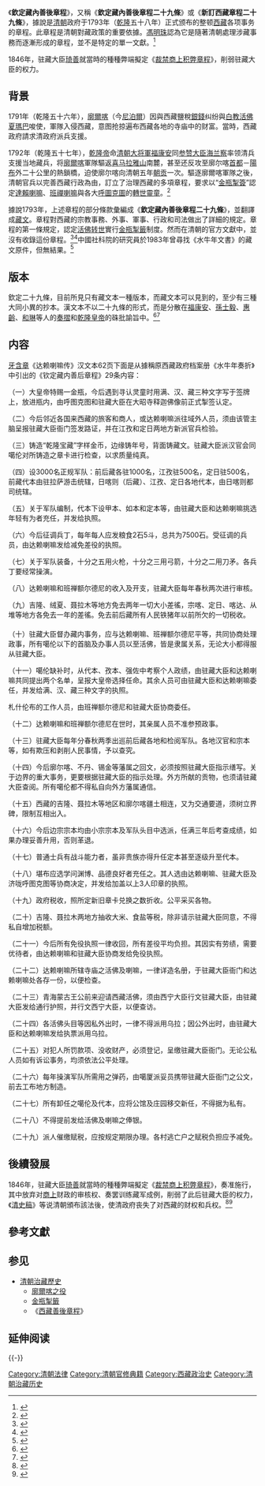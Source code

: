 {{多個問題|
{{Refimprove|time=2021-09-07}}
{{更新|time=2021-09-02}}
}}
{{西藏历史}}
《'''欽定藏內善後章程'''》，又稱《'''欽定藏內善後章程二十九條'''》或《'''新訂西藏章程二十九條'''》，據說是[[清朝|清朝]]政府于1793年（[[乾隆|乾隆]]五十八年）正式颁布的整顿[[西藏|西藏]]各项事务的章程。此章程是清朝對藏政策的重要依據。[[馮明珠|馮明珠]]認為它是隨著清朝處理涉藏事務而逐漸形成的章程，並不是特定的單一文獻。<ref>{{cite journal
| url = http://homepage.ntu.edu.tw/~history/public_html/09newsletter/13/newsletter13-06.pdf
| author = 王一樵
| title = 「第四屆國際漢學會議──檔案考掘與清史研究:新材料與新視野」分場會議紀要
| journal = 臺大歷史系學術通訊
| issue = No. 13
| date = 2012年10月
| page = 28
| access-date = 2020-11-20
| archive-date = 2021-02-23
| archive-url = https://web.archive.org/web/20210223172947/http://homepage.ntu.edu.tw/~history/public_html/09newsletter/13/newsletter13-06.pdf
| dead-url = no
}}</ref>

1846年，驻藏大臣[[琦善|琦善]]就當時的種種弊端擬定《[[裁禁商上积弊章程|裁禁商上积弊章程]]》，削弱驻藏大臣的权力。

==背景==
{{main|廓爾喀之役}}
1791年（乾隆五十六年），[[廓爾喀|廓爾喀]]（今[[尼泊爾|尼泊爾]]）因與西藏鹽稅[[銀錢|銀錢]]纠纷與[[白教|白教]][[活佛|活佛]][[夏瑪巴|夏瑪巴]]唆使，軍隊入侵西藏，意图抢掠遍布西藏各地的寺庙中的财富。當時，西藏政府請求清政府派兵支援。

1792年（乾隆五十七年），[[乾隆帝|乾隆帝]]命[[清朝|清朝]][[大将軍|大将軍]][[福康安|福康安]]同[[参赞大臣|参赞大臣]][[海兰察|海兰察]]率领清兵支援当地藏兵，将[[廓爾喀|廓爾喀]]軍隊驅返[[喜马拉雅山|喜马拉雅山]]南麓，甚至还反攻至廓尔喀[[首都|首都]]－[[加德滿都|陽布]]外二十公里的熱鎖橋，迫使廓尔喀向清朝五年[[朝贡|朝贡]]一次。驅逐廓爾喀軍隊之後，清朝官兵以完善西藏行政為由，訂立了治理西藏的多項章程，要求以“[[金瓶掣簽|金瓶掣簽]]”認定[[達賴喇嘛|達賴喇嘛]]、[[班禪喇嘛|班禪喇嘛]]與各大[[呼圖克圖|呼圖克圖]]的[[轉世|轉世]][[靈童|靈童]]。<ref name="公開聲明">{{Cite web |url=http://www.dalailamaworld.com/topic.php?t=692 |title=第十四世達賴喇嘛尊者關於轉世的公開聲明 2011/09/24 |accessdate=2011-09-29 |archive-date=2013-02-08 |archive-url=https://web.archive.org/web/20130208193755/http://www.dalailamaworld.com/topic.php?t=692 |dead-url=no }}</ref>

據說1793年，上述章程的部分條款彙編成《'''欽定藏內善後章程二十九條'''》，並翻譯成[[藏文|藏文]]。章程對西藏的宗教事務、外事、軍事、行政和司法做出了詳細的規定。章程的第一條規定，認定[[活佛|活佛]][[转世|转世]]實行[[金瓶掣籤|金瓶掣籤]]制度。然而在清朝的官方文獻中，並沒有收錄這份章程。<ref>{{cite news
| url=https://www.hkcnews.com/article/26413/西藏自古以來就不是中國的一部分-劉漢城-26413/挑戰中共西藏觀點的歷史巨著（下）——讀劉漢城教授的《西藏自古以來就不是中國的一部分
| title=挑戰中共西藏觀點的歷史巨著（下）——讀劉漢城教授的《西藏自古以來就不是中國的一部分》
| author=程翔
| newspaper=[[眾新聞|眾新聞]]
| accessdate=2020-11-20
| archive-date=2020-11-29
| archive-url=https://web.archive.org/web/20201129001952/https://www.hkcnews.com/article/26413/%E8%A5%BF%E8%97%8F%E8%87%AA%E5%8F%A4%E4%BB%A5%E4%BE%86%E5%B0%B1%E4%B8%8D%E6%98%AF%E4%B8%AD%E5%9C%8B%E7%9A%84%E4%B8%80%E9%83%A8%E5%88%86-%E5%8A%89%E6%BC%A2%E5%9F%8E-26413/%E6%8C%91%E6%88%B0%E4%B8%AD%E5%85%B1%E8%A5%BF%E8%97%8F%E8%A7%80%E9%BB%9E%E7%9A%84%E6%AD%B7%E5%8F%B2%E5%B7%A8%E8%91%97%EF%BC%88%E4%B8%8B%EF%BC%89%E2%80%94%E2%80%94%E8%AE%80%E5%8A%89%E6%BC%A2%E5%9F%8E%E6%95%99%E6%8E%88%E7%9A%84%E3%80%8A%E8%A5%BF%E8%97%8F%E8%87%AA%E5%8F%A4%E4%BB%A5%E4%BE%86%E5%B0%B1%E4%B8%8D%E6%98%AF%E4%B8%AD%E5%9C%8B%E7%9A%84%E4%B8%80%E9%83%A8%E5%88%86
| dead-url=no
}}</ref><ref name="劉漢城2019">{{cite book
| author=劉漢城
| title=《西藏自古以來就不是中國的一部份：用中國的官方權威文獻明證》
| url=https://books.google.com/books?id=oEi5DwAAQBAJ&pg=PA591
| date=17 October 2019
| publisher=雪域出版社
| isbn=978-986-96193-9-4
| pages=591
| access-date=2020-11-20
| archive-date=2021-03-03
| archive-url=https://web.archive.org/web/20210303121509/https://books.google.com/books?id=oEi5DwAAQBAJ&pg=PA591
| dead-url=no
}}</ref>中國社科院的研究員於1983年曾尋找《水牛年文書》的藏文原件，但無結果。<ref>{{cite journal
| url = http://www.tibet.cn/cn/cloud/xszqkk/xzyj/1993/3/201710/t20171025_4604186.html
| title = 藏文《水牛年文书》和《新订章程二十九条》探析
| journal = 西藏研究
| year = 1993年
| issue = 第三期
| via = 中国西藏网
| access-date = 2020-11-20
| archive-date = 2021-02-23
| archive-url = https://web.archive.org/web/20210223173016/http://www.tibet.cn/cn/cloud/xszqkk/xzyj/1993/3/201710/t20171025_4604186.html
| dead-url = no
}}</ref>

==版本==
欽定二十九條，目前所見只有藏文本一種版本，而藏文本可以見到的，至少有三種大同小異的抄本。漢文本不以二十九條的形式，而是分散在[[福康安|福康安]]、[[孫士毅|孫士毅]]、[[惠齡|惠齡]]、[[和琳|和琳]]等人的[[奏摺|奏摺]]和[[乾隆帝|乾隆皇帝]]的硃批諭旨中。<ref>{{cite web
|url=http://www.iqh.net.cn/info.asp?column_id=4208
|title=张云：钦定藏内善后章程二十九条的形成与版本问题
|website=中国人民大学清史研究所
|access-date=2020-11-20
|archive-date=2021-02-23
|archive-url=https://web.archive.org/web/20210223173018/http://www.iqh.net.cn/info.asp?column_id=4208
|dead-url=no
}}</ref><ref>{{Cite book
| author = Peter Schwieger
| title = The Dalai Lama and the Emperor of China: A Political History of the Tibetan Institution of Reincarnation
| url = https://books.google.com/books?id=dHoyBgAAQBAJ&pg=PA186
| publisher = Columbia University Press
| date = 2015年3月31日
| page = 186
| isbn = 9780231538602}}</ref>

==内容==

[[牙含章|牙含章]]《达赖喇嘛传》汉文本62页下面是从據稱原西藏政府档案册《水牛年奏折》中引出的《钦定藏内善后章程》29条内容：

（一）大皇帝特赐一金瓶，今后遇到寻认灵童时用满、汉、藏三种文字写于签牌上，放进瓶内，由呼图克图和驻藏大臣在大昭寺释迦佛像前正式掣签认定。

（二）今后邻近各国来西藏的旅客和商人，或达赖喇嘛派往域外人员，须由该管主脑呈报驻藏大臣衙门签发路证，并在江孜和定日两地方新派官兵检验。

（三）铸造“乾隆宝藏”字样金币，边缘铸年号，背面铸藏文。驻藏大臣派汉官会同噶伦对所铸造之章卡进行检查，以求质量纯真。

（四）设3000名正规军队：前后藏各驻1000名，江孜驻500名，定日驻500名，前藏代本由驻拉萨游击统辖，日喀则（后藏）、江孜、定日各地代本，由日喀则都司统辖。

（五）关于军队编制，代本下设甲本、如本和定本等，由驻藏大臣和达赖喇嘛挑选年轻有为者充任，并发给执照。

（六）今后征调兵丁，每年每人应发粮食2石5斗，总共为7500石。受征调的兵员，由达赖喇嘛发给减免差役的执照。

（七）关于军队装备，十分之五用火枪，十分之三用弓箭，十分之二用刀矛。各兵丁要经常操演。

（八）达赖喇嘛和班禅额尔德尼的收入及开支，驻藏大臣每年春秋两次进行审核。

（九）吉隆、绒夏、聂拉木等地方免去两年一切大小差徭，宗喀、定日、喀达、从堆等地方各免去一年的差徭。免去前后藏所有人民铁猪年以前所欠的一切税收。

（十）驻藏大臣督办藏内事务，应与达赖喇嘛、班禅额尔德尼平等，共同协商处理政事，所有噶伦以下的首脑及办事人员以至活佛，皆是隶属关系，无论大小都得服从驻藏大臣。

（十一）噶伦缺补时，从代本、孜本、强佐中考察个人政绩，由驻藏大臣和达赖喇嘛共同提出两个名单，呈报大皇帝选择任命。其余人员可由驻藏大臣和达赖喇嘛委任，并发给满、汉、藏三种文字的执照。

札什伦布的工作人员，由班禅额尔德尼和驻藏大臣协商委任。

（十二）达赖喇嘛和班禅额尔德尼在世时，其亲属人员不准参预政事。

（十三）驻藏大臣每年分春秋两季出巡前后藏各地和检阅军队。各地汉官和宗本等，如有欺压和剥削人民事情，予以查究。

（十四）今后廓尔喀、不丹、锡金等藩属之回文，必须按照驻藏大臣指示缮写。关于边界的重大事务，更要根据驻藏大臣的指示处理。外方所献的贡物，也须请驻藏大臣查阅。所有噶伦都不得私自向外方藩属通信。

（十五）西藏的吉隆、聂拉木等地区和廓尔喀疆土相连，又为交通要道，须树立界碑，限制互相出入。

（十六）今后边宗宗本均由小宗宗本及军队头目中选派，任满三年后考查成绩，如果办理妥善升用，否则革退。

（十七）普通士兵有战斗能力者，虽非贵族亦得升任定本甚至逐级升至代本。

（十八）堪布应选学问渊博、品德良好者充任之。其人选由达赖喇嘛、驻藏大臣及济咙呼图克图等协商决定，并发给加盖以上3人印章的执照。

（十九）政府税收，照所定新旧章卡兑换之数折收。公平采买各物。

（二十）吉隆、聂拉木两地方抽收大米、食盐等税，除非请示驻藏大臣同意，不得私自增加税额。

（二十一）今后所有免役执照一律收回，所有差役平均负担。其因实有劳绩，需要优待者，由达赖喇嘛和驻藏大臣协商发给免役执照。

（二十二）达赖喇嘛所辖寺庙之活佛及喇嘛，一律详造名册，于驻藏大臣衙门和达赖喇嘛处各存一份，以便检查。

（二十三）青海蒙古王公前来迎请西藏活佛，须由西宁大臣行文驻藏大臣，由驻藏大臣发给通行护照，并行文西宁大臣，以便查访。

（二十四）各活佛头目等因私外出时，一律不得派用乌拉；因公外出时，由驻藏大臣和达赖喇嘛发给执票派用乌拉。

（二十五）对犯人所罚款项、没收财产，必须登记，呈缴驻藏大臣衙门。无论公私人员如有诉讼事务，均须依法公平处理。

（二十六）每年操演军队所需用之弹药，由噶厦派妥员携带驻藏大臣衙门之公文，前去工布地方制造。

（二十七）所有卸任之噶伦及代本，应将公馆及庄园移交新任，不得据为私有。

（二十八）不得提前发给活佛及喇嘛之俸银。

（二十九）派人催缴赋税，应按规定期限办理。各村逃亡户之赋税负担应予减免。

==後續發展==
1846年，驻藏大臣[[琦善|琦善]]就當時的種種弊端擬定《[[裁禁商上积弊章程|裁禁商上积弊章程]]》，奏准施行，其中放弃对[[西藏摄政列表|商上]]财政的审核权、奏罢训练藏军成例，削弱了此后驻藏大臣的权力，《[[清史稿|清史稿]]》等说清朝頒布該法後，使清政府丧失了对西藏的财权和兵权。<ref>{{Cite journal
|url=http://bianjiang.cssn.cn/bjyj/bjyj_xnbj/201209/t20120928_1809774.shtml
|journal=《中国边疆史地研究》
|date=2009年3月
|title=驻藏大臣琦善改订西藏章程考
|author=周伟洲
|access-date=2018-07-10
|archive-url=https://web.archive.org/web/20180710194952/http://bianjiang.cssn.cn/bjyj/bjyj_xnbj/201209/t20120928_1809774.shtml
|archive-date=2018-07-10
|dead-url=no}}</ref><ref>
{{cite wikisource
| title = 清史稿/卷525
| wslanguage = zh
| quote = 自琦善奏定後，而中國御藏之財權失。...總之，乾隆所定製度，蕩然無存矣。
}}</ref>

== 參考文獻 ==
{{Reflist}}

== 参见 ==
* [[清朝治藏歷史|清朝治藏歷史]]
** [[廓爾喀之役|廓爾喀之役]]
** [[金瓶掣籤|金瓶掣籤]]
** 《[[西藏善後章程|西藏善後章程]]》

== 延伸阅读 ==
{{Wikisource further reading}}

{{-}}
{{清代西藏}}
{{清朝欽定及奉敕編撰典籍}}

[[Category:清朝法律|Category:清朝法律]]
[[Category:清朝官修典籍|Category:清朝官修典籍]]
[[Category:西藏政治史|Category:西藏政治史]]
[[Category:清朝治藏历史|Category:清朝治藏历史]]
